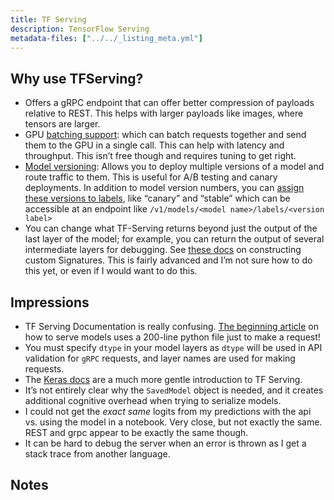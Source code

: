 ```yaml
---
title: TF Serving
description: TensorFlow Serving
metadata-files: ["../../_listing_meta.yml"]
---
```


## Why use TFServing?

- Offers a gRPC endpoint that can offer better compression of payloads relative to REST.  This helps with larger payloads like images, where tensors are larger. 
- GPU [batching support](https://www.tensorflow.org/tfx/serving/serving_config#batching_configuration): which can batch requests together and send them to the GPU in a single call.  This can help with latency and throughput.  This isn't free though and requires tuning to get right.
-  [Model versioning](https://www.tensorflow.org/tfx/serving/serving_config#serving_a_specific_version_of_a_model):  Allows you to deploy multiple versions of a model and route traffic to them.  This is useful for A/B testing and canary deployments.  In addition to model version numbers, you can [assign these versions to labels](https://www.tensorflow.org/tfx/serving/serving_config#batching_configuration), like "canary" and "stable" which can be accessible at an endpoint like `/v1/models/<model name>/labels/<version label>`
- You can change what TF-Serving returns beyond just the output of the last layer of the model; for example, you can return the output of several intermediate layers for debugging.  See [these docs](https://keras.io/examples/keras_recipes/tf_serving/#custom-signature) on constructing custom Signatures.  This is fairly advanced and I'm not sure how to do this yet, or even if I would want to do this.

## Impressions

- TF Serving Documentation is really confusing.  [The beginning article](https://www.tensorflow.org/tfx/serving/serving_basic) on how to serve models uses a 200-line python file just to make a request! 
- You must specify `dtype` in your model layers as `dtype` will be used in API validation for `gRPC` requests, and layer names are used for making requests. 
- The [Keras docs](https://keras.io/examples/keras_recipes/tf_serving/) are a much more gentle introduction to TF Serving. 
- It's not entirely clear why the `SavedModel` object is needed, and it creates additional cognitive overhead when trying to serialize models. 
- I could not get the _exact same_ logits from my predictions with the api vs. using the model in a notebook.  Very close, but not exactly the same.  REST and grpc appear to be exactly the same though.
- It can be hard to debug the server when an error is thrown as I get a stack trace from another language.

## Notes